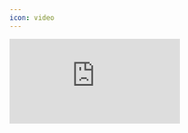 ```yaml
---
icon: video
---
```


<Frame>
  <iframe 
    className="w-full aspect-video rounded-xl" 
    src="https://www.youtube.com/embed/iiYRCsT1NlE" 
    title="YouTube video player" 
    frameBorder="0" 
    allow="accelerometer; autoplay; clipboard-write; encrypted-media; gyroscope; picture-in-picture" 
    allowFullScreen 
  />
</Frame>
